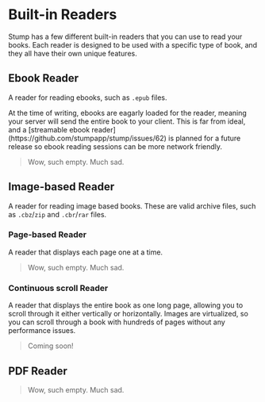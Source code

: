 
# Built-in Readers

Stump has a few different built-in readers that you can use to read your books. Each reader is designed to be used with a specific type of book, and they all have their own unique features.

## Ebook Reader

A reader for reading ebooks, such as `.epub` files.

<Callout emoji="🚧">
	At the time of writing, ebooks are eagarly loaded for the reader, meaning your server will send
	the entire book to your client. This is far from ideal, and a [streamable ebook
	reader](https://github.com/stumpapp/stump/issues/62) is planned for a future release so ebook
	reading sessions can be more network friendly.
</Callout>

> Wow, such empty. Much sad.

## Image-based Reader

A reader for reading image based books. These are valid archive files, such as `.cbz`/`zip` and `.cbr`/`rar` files.

### Page-based Reader

A reader that displays each page one at a time.

> Wow, such empty. Much sad.

### Continuous scroll Reader

A reader that displays the entire book as one long page, allowing you to scroll through it either vertically or horizontally. Images are virtualized, so you can scroll through a book with hundreds of pages without any performance issues.

> Coming soon!

## PDF Reader

> Wow, such empty. Much sad.
